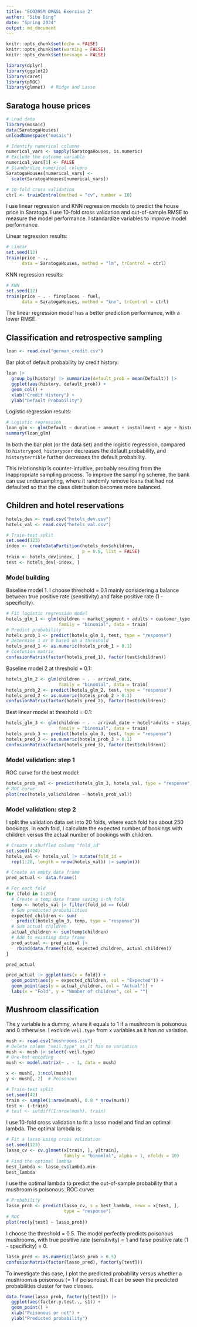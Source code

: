 ```yaml
---
title: "ECO395M DM&SL Exercise 2"
author: "Sibo Ding"
date: "Spring 2024"
output: md_document
---
```


```r
knitr::opts_chunk$set(echo = FALSE)
knitr::opts_chunk$set(warning = FALSE)
knitr::opts_chunk$set(message = FALSE)

library(dplyr)
library(ggplot2)
library(caret)
library(pROC)
library(glmnet)  # Ridge and Lasso
```

## Saratoga house prices
```r
# Load data
library(mosaic)
data(SaratogaHouses)
unloadNamespace("mosaic")

# Identify numerical columns
numerical_vars <- sapply(SaratogaHouses, is.numeric)
# Exclude the outcome variable
numerical_vars[1] <- FALSE
# Standardize numerical columns
SaratogaHouses[numerical_vars] <- 
  scale(SaratogaHouses[numerical_vars])

# 10-fold cross validation
ctrl <- trainControl(method = "cv", number = 10)
```

I use linear regression and KNN regression models to predict the house price in Saratoga. I use 10-fold cross validation and out-of-sample RMSE to measure the model performance. I standardize variables to improve model performance.  

Linear regression results:
```r
# Linear
set.seed(12)
train(price ~ ., 
      data = SaratogaHouses, method = "lm", trControl = ctrl)
```

KNN regression results:
```r
# KNN
set.seed(12)
train(price ~ . - fireplaces - fuel,
      data = SaratogaHouses, method = "knn", trControl = ctrl)
```

The linear regression model has a better prediction performance, with a lower RMSE.

## Classification and retrospective sampling
```r
loan <- read.csv("german_credit.csv")
```

Bar plot of default probability by credit history:  
```r
loan |>
  group_by(history) |> summarize(default_prob = mean(Default)) |>
  ggplot(aes(history, default_prob)) +
  geom_col() + 
  xlab("Credit History") +
  ylab("Default Probability")
```

Logistic regression results:  
```r
# Logistic regression
loan_glm <- glm(Default ~ duration + amount + installment + age + history + purpose + foreign, family = "binomial", data = loan)
summary(loan_glm)
```

In both the bar plot (or the data set) and the logistic regression, compared to `historygood`, `historypoor` decreases the default probability, and `historyterrible` further decreases the default probability.  

This relationship is counter-intuitive, probably resulting from the inappropriate sampling process. To improve the sampling scheme, the bank can use undersampling, where it randomly remove loans that had not defaulted so that the class distribution becomes more balanced.

## Children and hotel reservations
```r
hotels_dev <- read.csv("hotels_dev.csv")
hotels_val <- read.csv("hotels_val.csv")

# Train-test split
set.seed(123)
index <- createDataPartition(hotels_dev$children,
                             p = 0.8, list = FALSE)
train <- hotels_dev[index, ]
test <- hotels_dev[-index, ]
```

### Model building
Baseline model 1. I choose threshold = 0.1 mainly considering a balance between true positive rate (sensitivity) and false positive rate (1 - specificity).
```r
# Fit logistic regression model
hotels_glm_1 <- glm(children ~ market_segment + adults + customer_type + is_repeated_guest,
                    family = "binomial", data = train)
# Predict probability
hotels_prob_1 <- predict(hotels_glm_1, test, type = "response")
# Determine 1 or 0 based on a threshold
hotels_pred_1 <- as.numeric(hotels_prob_1 > 0.1)
# Confusion matrix
confusionMatrix(factor(hotels_pred_1), factor(test$children))
```

Baseline model 2 at threshold = 0.1:
```r
hotels_glm_2 <- glm(children ~ . - arrival_date,
                    family = "binomial", data = train)
hotels_prob_2 <- predict(hotels_glm_2, test, type = "response")
hotels_pred_2 <- as.numeric(hotels_prob_2 > 0.1)
confusionMatrix(factor(hotels_pred_2), factor(test$children))
```

Best linear model at threshold = 0.1:
```r
hotels_glm_3 <- glm(children ~ . - arrival_date + hotel*adults + stays_in_week_nights*adults + is_repeated_guest*market_segment + is_repeated_guest*reserved_room_type,
                    family = "binomial", data = train)
hotels_prob_3 <- predict(hotels_glm_3, test, type = "response")
hotels_pred_3 <- as.numeric(hotels_prob_3 > 0.1)
confusionMatrix(factor(hotels_pred_3), factor(test$children))
```

### Model validation: step 1
ROC curve for the best model:  
```r
hotels_prob_val <- predict(hotels_glm_3, hotels_val, type = "response")
# ROC curve
plot(roc(hotels_val$children ~ hotels_prob_val))
```

### Model validation: step 2
I split the validation data set into 20 folds, where each fold has about 250 bookings. In each fold, I calculate the expected number of bookings with children versus the actual number of bookings with children.  
```r
# Create a shuffled column "fold_id"
set.seed(424)
hotels_val <- hotels_val |> mutate(fold_id =
  rep(1:20, length = nrow(hotels_val)) |> sample())

# Create an empty data frame
pred_actual <- data.frame()

# For each fold
for (fold in 1:20){
  # Create a temp data frame saving i-th fold
  temp <- hotels_val |> filter(fold_id == fold)
  # Sum predicted probabilities
  expected_children <- sum(
    predict(hotels_glm_3, temp, type = "response"))
  # Sum actual children
  actual_children <- sum(temp$children)
  # Add to existing data frame
  pred_actual <- pred_actual |>
    rbind(data.frame(fold, expected_children, actual_children))
}

pred_actual

pred_actual |> ggplot(aes(x = fold)) +
  geom_point(aes(y = expected_children, col = "Expected")) +
  geom_point(aes(y = actual_children, col = "Actual")) +
  labs(x = "Fold", y = "Number of children", col = "")
```

## Mushroom classification
The y variable is a dummy, where it equals to 1 if a mushroom is poisonous and 0 otherwise. I exclude `veil.type` from x variables as it has no variation.  
```r
mush <- read.csv("mushrooms.csv")
# Delete column "veil.type" as it has no variation
mush <- mush |> select(-veil.type)
# One-hot encoding
mush <- model.matrix(~ . - 1, data = mush)

x <- mush[, 3:ncol(mush)]
y <- mush[, 2]  # Poisonous

# Train-test split
set.seed(42)
train <- sample(1:nrow(mush), 0.8 * nrow(mush))
test <- (-train)
# test <- setdiff(1:nrow(mush), train)
```

I use 10-fold cross validation to fit a lasso model and find an optimal lambda. The optimal lambda is:  
```r
# Fit a lasso using cross validation
set.seed(123)
lasso_cv <- cv.glmnet(x[train, ], y[train],
                      family = "binomial", alpha = 1, nfolds = 10)
# Find the optimal lambda
best_lambda <- lasso_cv$lambda.min
best_lambda
```

I use the optimal lambda to predict the out-of-sample probability that a mushroom is poisonous. ROC curve:  
```r
# Probability
lasso_prob <- predict(lasso_cv, s = best_lambda, newx = x[test, ],
                      type = "response")
# ROC
plot(roc(y[test] ~ lasso_prob))
```

I choose the threshold = 0.5. The model perfectly predicts poisonous mushrooms, with true positive rate (sensitivity) = 1 and false positive rate (1 - specificity) = 0.  
```r
lasso_pred <- as.numeric(lasso_prob > 0.5)
confusionMatrix(factor(lasso_pred), factor(y[test]))
```

To investigate this case, I plot the predicted probability versus whether a mushroom is poisonous (= 1 if poisonous). It can be seen the predicted probabilities cluster for two classes.  
```r
data.frame(lasso_prob, factor(y[test])) |>
  ggplot(aes(factor.y.test.., s1)) +
  geom_point() +
  xlab("Poisonous or not") +
  ylab("Predicted probability")
```
